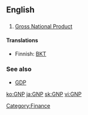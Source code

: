 ==English==
==={{initialism}}===
# [[gross national product|Gross National Product]]

====Translations====
{{top}}
*Finnish: [[BKT]]
{{bottom}}

===See also===
* [[GDP]]

[[Category:Finance]]

[[ko:GNP]]
[[ja:GNP]]
[[sk:GNP]]
[[vi:GNP]]